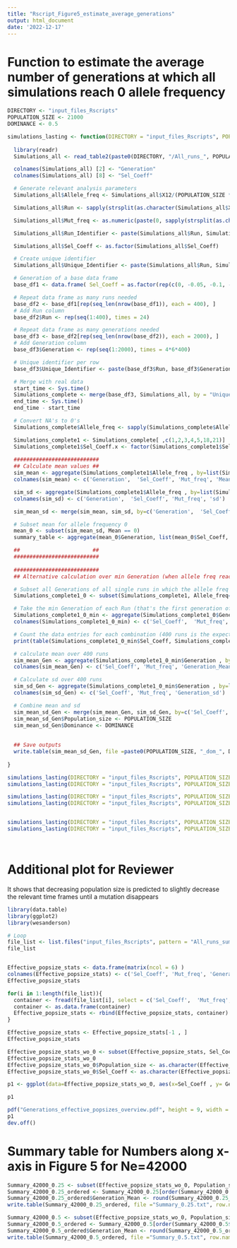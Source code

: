 ```yaml
---
title: "Rscript_Figure5_estimate_average_generations"
output: html_document
date: '2022-12-17'
---
```



# Function to estimate the average number of generations at which all simulations reach 0 allele frequency

```r

DIRECTORY <- "input_files_Rscripts"
POPULATION_SIZE <- 21000
DOMINANCE <- 0.5

simulations_lasting <- function(DIRECTORY = "input_files_Rscripts", POPULATION_SIZE = 21000, DOMINANCE = 0.5){
  
  library(readr)
  Simulations_all <- read_table2(paste0(DIRECTORY, "/All_runs_", POPULATION_SIZE, "_", DOMINANCE, ".txt"), col_names=FALSE)

  colnames(Simulations_all) [2] <- "Generation"
  colnames(Simulations_all) [8] <- "Sel_Coeff"

  # Generate relevant analysis parameters
  Simulations_all$Allele_freq <- Simulations_all$X12/(POPULATION_SIZE * 2)      # Is this 21,000 times 2X ?

  Simulations_all$Run <- sapply(strsplit(as.character(Simulations_all$X1), "[.]"), "[", 3)

  Simulations_all$Mut_freq <- as.numeric(paste(0, sapply(strsplit(as.character(Simulations_all$X1), "[.]"), "[", 5 ), sep='.'))  

  Simulations_all$Run_Identifier <- paste(Simulations_all$Run, Simulations_all$Mut_freq, Simulations_all$Sel_Coeff, sep = "_")

  Simulations_all$Sel_Coeff <- as.factor(Simulations_all$Sel_Coeff)

  # Create unique identifier
  Simulations_all$Unique_Identifier <- paste(Simulations_all$Run, Simulations_all$Generation, Simulations_all$Mut_freq, Simulations_all$Sel_Coeff, sep="_")

  # Generation of a base data frame
  base_df1 <- data.frame( Sel_Coeff = as.factor(rep(c(0, -0.05, -0.1, -0.2, -0.3, -0.4), times = 4)), Mut_freq = rep(c(0.05, 0.10, 0.40, 0.70), each = 6))  

  # Repeat data frame as many runs needed
  base_df2 <- base_df1[rep(seq_len(nrow(base_df1)), each = 400), ]
  # Add Run column
  base_df2$Run <- rep(seq(1:400), times = 24)

  # Repeat data frame as many generations needed
  base_df3 <- base_df2[rep(seq_len(nrow(base_df2)), each = 2000), ]
  # Add Generation column
  base_df3$Generation <- rep(seq(1:2000), times = 4*6*400)

  # Unique identifier per row
  base_df3$Unique_Identifier <- paste(base_df3$Run, base_df3$Generation, base_df3$Mut_freq, base_df3$Sel_Coeff, sep="_")

  # Merge with real data
  start_time <- Sys.time()
  Simulations_complete <- merge(base_df3, Simulations_all, by = "Unique_Identifier", all.x = TRUE)
  end_time <- Sys.time()
  end_time - start_time

  # Convert NA's to 0's
  Simulations_complete$Allele_freq <- sapply(Simulations_complete$Allele_freq, FUN = function(x){if(is.na(x)){x<-0}else{x<-x}})

  Simulations_complete1 <- Simulations_complete[ ,c(1,2,3,4,5,18,21)]
  Simulations_complete1$Sel_Coeff.x <- factor(Simulations_complete1$Sel_Coeff.x, levels = c("0", "-0.05", "-0.1", "-0.2","-0.3", "-0.4"))
  
  ###########################
  ## Calculate mean values ##
  sim_mean <- aggregate(Simulations_complete1$Allele_freq , by=list(Simulations_complete1$Generation.x, Simulations_complete1$Sel_Coeff.x, Simulations_complete1$Mut_freq.x), FUN = mean)
  colnames(sim_mean) <- c('Generation',  'Sel_Coeff', 'Mut_freq', 'Mean')

  sim_sd <- aggregate(Simulations_complete1$Allele_freq , by=list(Simulations_complete1$Generation.x, Simulations_complete1$Sel_Coeff.x, Simulations_complete1$Mut_freq.x), FUN = sd)
  colnames(sim_sd) <- c('Generation',  'Sel_Coeff', 'Mut_freq', 'sd')

  sim_mean_sd <- merge(sim_mean, sim_sd, by=c('Generation',  'Sel_Coeff', 'Mut_freq')) 

  # Subset mean for allele frequency 0
  mean_0 <- subset(sim_mean_sd, Mean == 0)
  summary_table <- aggregate(mean_0$Generation, list(mean_0$Sel_Coeff, mean_0$Mut_freq), min)

  ##                       ##
  ###########################
  
  ###########################
  ## Alternative calculation over min Generation (when allele freq reaches 0) for each single Run, then mean over 400 runs

  # Subset all Generations of all single runs in which the allele freq became 0
  Simulations_complete1_0 <- subset(Simulations_complete1, Allele_freq==0)

  # Take the min Generation of each Run (that's the first generation of each Run, when the allele freq became 0 (cross with x axis))
  Simulations_complete1_0_min <- aggregate(Simulations_complete1_0$Generation, list(Simulations_complete1_0$Sel_Coeff.x, Simulations_complete1_0$Mut_freq.x, Simulations_complete1_0$Run.x), min)
  colnames(Simulations_complete1_0_min) <- c('Sel_Coeff',  'Mut_freq', 'Run','Generation')

  # Count the data entries for each combination (400 runs is the expected value for selection coefficients other than 0)
  print(table(Simulations_complete1_0_min$Sel_Coeff, Simulations_complete1_0_min$Mut_freq))

  # calculate mean over 400 runs
  sim_mean_Gen <- aggregate(Simulations_complete1_0_min$Generation , by=list(Simulations_complete1_0_min$Sel_Coeff, Simulations_complete1_0_min$Mut_freq), FUN = mean)
  colnames(sim_mean_Gen) <- c('Sel_Coeff', 'Mut_freq', 'Generation_Mean')

  # Calculate sd over 400 runs
  sim_sd_Gen <- aggregate(Simulations_complete1_0_min$Generation , by=list(Simulations_complete1_0_min$Sel_Coeff, Simulations_complete1_0_min$Mut_freq), FUN = sd)
  colnames(sim_sd_Gen) <- c('Sel_Coeff', 'Mut_freq', 'Generation_sd')

  # Combine mean and sd
  sim_mean_sd_Gen <- merge(sim_mean_Gen, sim_sd_Gen, by=c('Sel_Coeff',  'Mut_freq'))
  sim_mean_sd_Gen$Population_size <- POPULATION_SIZE
  sim_mean_sd_Gen$Dominance <- DOMINANCE
  
  
  ## Save outputs
  write.table(sim_mean_sd_Gen, file =paste0(POPULATION_SIZE, "_dom_", DOMINANCE, "/", "All_runs_summary", POPULATION_SIZE, "_", DOMINANCE, ".txt"), sep ="\t", row.names = FALSE, quote = FALSE)
  
}

```


```r

simulations_lasting(DIRECTORY = "input_files_Rscripts", POPULATION_SIZE = 42000, DOMINANCE = 0.5)
simulations_lasting(DIRECTORY = "input_files_Rscripts", POPULATION_SIZE = 42000, DOMINANCE = 0.25)

simulations_lasting(DIRECTORY = "input_files_Rscripts", POPULATION_SIZE = 21000, DOMINANCE = 0.5)
simulations_lasting(DIRECTORY = "input_files_Rscripts", POPULATION_SIZE = 21000, DOMINANCE = 0.25)


simulations_lasting(DIRECTORY = "input_files_Rscripts", POPULATION_SIZE = 10500, DOMINANCE = 0.5)
simulations_lasting(DIRECTORY = "input_files_Rscripts", POPULATION_SIZE = 10500, DOMINANCE = 0.25)

```

```r

```

```r

```

# Additional plot for Reviewer
It shows that decreasing population size is predicted to slightly decrease the relevant time frames until a mutation disappears

```r
library(data.table)
library(ggplot2)
library(wesanderson)
```

```r
# Loop
file_list <- list.files("input_files_Rscripts", pattern = "All_runs_summary*" , full.names = TRUE)
file_list


Effective_popsize_stats <- data.frame(matrix(ncol = 6) ) 
colnames(Effective_popsize_stats) <- c('Sel_Coeff',	'Mut_freq',	'Generation_Mean',	'Generation_sd',	'Population_size',	'Dominance')
Effective_popsize_stats

for(i in 1:length(file_list)){
  container <- fread(file_list[i], select = c('Sel_Coeff',	'Mut_freq',	'Generation_Mean',	'Generation_sd',	'Population_size',	'Dominance'), header = TRUE)
  container <- as.data.frame(container)
  Effective_popsize_stats <- rbind(Effective_popsize_stats, container)
}

Effective_popsize_stats <- Effective_popsize_stats[-1 , ]
Effective_popsize_stats
```


```r
Effective_popsize_stats_wo_0 <- subset(Effective_popsize_stats, Sel_Coeff == -0.05 | Sel_Coeff == -0.1 | Sel_Coeff == -0.2 | Sel_Coeff == -0.3 | Sel_Coeff == -0.4)
Effective_popsize_stats_wo_0
Effective_popsize_stats_wo_0$Population_size <- as.character(Effective_popsize_stats_wo_0$Population_size)
Effective_popsize_stats_wo_0$Sel_Coeff <- as.character(Effective_popsize_stats_wo_0$Sel_Coeff)
```

```r
p1 <- ggplot(data=Effective_popsize_stats_wo_0, aes(x=Sel_Coeff , y= Generation_Mean, fill= Population_size)) + geom_bar(stat="identity", position=position_dodge()) + facet_wrap(. ~  Dominance + Mut_freq, ncol=4, labeller = label_both) + theme_light() + ylab("Generations") + xlab("Selection coefficient") + ggtitle("Generations of TSR mutations in a field without herbicide treatment") + theme(text = element_text(size=20)) + scale_fill_manual(name="Eff. population size", values = wes_palette("Darjeeling1", n = 3)) + geom_errorbar(aes(ymin=Generation_Mean-Generation_sd, ymax=Generation_Mean+Generation_sd), width=.2, position=position_dodge(.9)) + theme(axis.text.x = element_text(angle = 45, hjust=1))

p1

pdf("Generations_effective_popsizes_overview.pdf", height = 9, width = 14)
p1
dev.off()
```


# Summary table for Numbers along x-axis in Figure 5 for Ne=42000

```r
Summary_42000_0.25 <- subset(Effective_popsize_stats_wo_0, Population_size == 42000 & Dominance == 0.25)
Summary_42000_0.25_ordered <- Summary_42000_0.25[order(Summary_42000_0.25$Mut_freq),]
Summary_42000_0.25_ordered$Generation_Mean <- round(Summary_42000_0.25_ordered$Generation_Mean, digits = 0)
write.table(Summary_42000_0.25_ordered, file ="Summary_0.25.txt", row.names = FALSE, col.names = TRUE, quote = FALSE)

Summary_42000_0.5 <- subset(Effective_popsize_stats_wo_0, Population_size == 42000 & Dominance == 0.5)
Summary_42000_0.5_ordered <- Summary_42000_0.5[order(Summary_42000_0.5$Mut_freq),]
Summary_42000_0.5_ordered$Generation_Mean <- round(Summary_42000_0.5_ordered$Generation_Mean, digits = 0)
write.table(Summary_42000_0.5_ordered, file ="Summary_0.5.txt", row.names = FALSE, col.names = TRUE, quote = FALSE)
```
